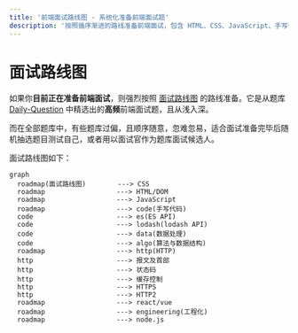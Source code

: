 ```yaml
---
title: '前端面试路线图 - 系统化准备前端面试题'
description: '按照循序渐进的路线准备前端面试，包含 HTML、CSS、JavaScript、手写代码、HTTP、框架等核心知识点，来自高频面试题题库精选'
---
```



# 面试路线图

如果你**目前正在准备前端面试**，则强烈按照 [面试路线图](/roadmap) 的路线准备。它是从题库 [Daily-Question](https://github.com/shfshanyue/Daily-Question) 中精选出的**高频**前端面试题，且从浅入深。

而在全部题库中，有些题库过偏，且顺序随意，忽难忽易，适合面试准备完毕后随机抽选题目测试自己，或者用以面试官作为题库面试候选人。

面试路线图如下：

```mermaid
graph
  roadmap(面试路线图)        ---> CSS
  roadmap                  ---> HTML/DOM
  roadmap                  ---> JavaScript
  roadmap                  ---> code(手写代码)
  code                     ---> es(ES API)
  code                     ---> lodash(lodash API)
  code                     ---> data(数据处理)
  code                     ---> algo(算法与数据结构)
  roadmap                  ---> http(HTTP)
  http                     ---> 报文及首部
  http                     ---> 状态码
  http                     ---> 缓存控制
  http                     ---> HTTPS
  http                     ---> HTTP2
  roadmap                  ---> react/vue
  roadmap                  ---> engineering(工程化)
  roadmap                  ---> node.js
```